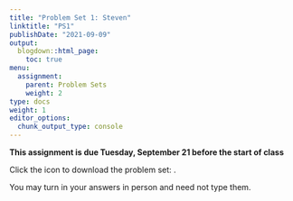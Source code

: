 ```yaml
---
title: "Problem Set 1: Steven"
linktitle: "PS1"
publishDate: "2021-09-09"
output:
  blogdown::html_page:
    toc: true
menu:
  assignment:
    parent: Problem Sets
    weight: 2
type: docs
weight: 1
editor_options:
  chunk_output_type: console
---
```



:::fyi
**This assignment is due Tuesday, September 21 before the start of class**

Click the icon to download the problem set: [<i class="fas fa-file-download"></i>](/ps/PS1.pdf).

You may turn in your answers in person and need not type them.
:::
